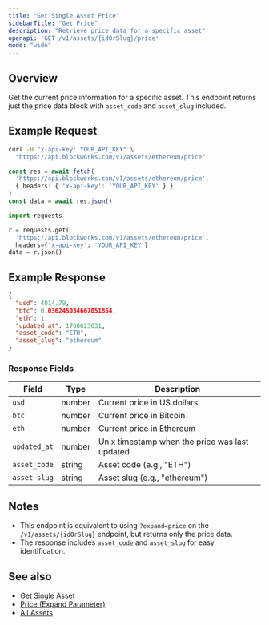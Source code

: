 ```yaml
---
title: "Get Single Asset Price"
sidebarTitle: "Get Price"
description: "Retrieve price data for a specific asset"
openapi: 'GET /v1/assets/{idOrSlug}/price'
mode: "wide"
---
```


## Overview

Get the current price information for a specific asset. This endpoint returns just the price data block with `asset_code` and `asset_slug` included.

## Example Request

<CodeGroup>

```bash cURL
curl -H "x-api-key: YOUR_API_KEY" \
  "https://api.blockworks.com/v1/assets/ethereum/price"
```

```typescript TypeScript
const res = await fetch(
  'https://api.blockworks.com/v1/assets/ethereum/price',
  { headers: { 'x-api-key': 'YOUR_API_KEY' } }
)
const data = await res.json()
```

```python Python
import requests

r = requests.get(
  'https://api.blockworks.com/v1/assets/ethereum/price',
  headers={'x-api-key': 'YOUR_API_KEY'}
data = r.json()
```

</CodeGroup>

## Example Response

```json
{
  "usd": 4014.79,
  "btc": 0.036245034667051854,
  "eth": 1,
  "updated_at": 1760623631,
  "asset_code": "ETH",
  "asset_slug": "ethereum"
}
```

### Response Fields

| Field | Type | Description |
|---|---|---|
| `usd` | number | Current price in US dollars |
| `btc` | number | Current price in Bitcoin |
| `eth` | number | Current price in Ethereum |
| `updated_at` | number | Unix timestamp when the price was last updated |
| `asset_code` | string | Asset code (e.g., "ETH") |
| `asset_slug` | string | Asset slug (e.g., "ethereum") |

## Notes

- This endpoint is equivalent to using `?expand=price` on the `/v1/assets/{idOrSlug}` endpoint, but returns only the price data.
- The response includes `asset_code` and `asset_slug` for easy identification.

## See also

- [Get Single Asset](/api-reference/assets/get-single)
- [Price (Expand Parameter)](/api-reference/assets/expand/price)
- [All Assets](/api-reference/assets/list)
